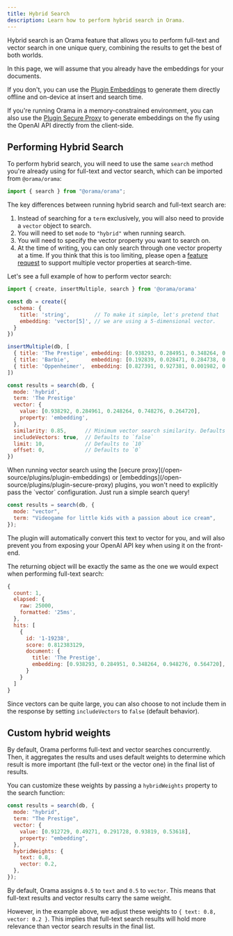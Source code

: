 ```yaml
---
title: Hybrid Search
description: Learn how to perform hybrid search in Orama.
---
```




Hybrid search is an Orama feature that allows you to perform full-text and vector search in one unique query, combining the results to get the best of both worlds.

<Aside type="note" title="Generating Embeddings">
In this page, we will assume that you already have the embeddings for your documents.

If you don't, you can use the [Plugin Embeddings](/open-source/plugins/plugin-embeddings) to generate them directly offline and on-device at insert and search time.

If you're running Orama in a memory-constrained environment, you can also use the [Plugin Secure Proxy](/open-source/plugins/plugin-secure-proxy) to generate embeddings on the fly using the OpenAI API directly from the client-side.
</Aside>

## Performing Hybrid Search

To perform hybrid search, you will need to use the same `search` method you're already using for full-text and vector search, which can be imported from `@orama/orama`:

```js copy
import { search } from "@orama/orama";
```

The key differences between running hybrid search and full-text search are:

1. Instead of searching for a `term` exclusively, you will also need to provide a `vector` object to search.
2. You will need to set `mode` to `"hybrid"` when running search.
3. You will need to specify the vector property you want to search on.
4. At the time of writing, you can only search through one vector property at a time. If you think that this is too limiting, please open a [feature request](https://github.com/askorama/orama/issues/new?assignees=&labels=&projects=&template=feature_request.md&title=) to support multiple vector properties at search-time.

Let's see a full example of how to perform vector search:

```js copy
import { create, insertMultiple, search } from '@orama/orama'

const db = create({
  schema: {
    title: 'string',        // To make it simple, let's pretend that
    embedding: 'vector[5]', // we are using a 5-dimensional vector.
  }
})

insertMultiple(db, [
  { title: 'The Prestige', embedding: [0.938293, 0.284951, 0.348264, 0.948276, 0.564720] },
  { title: 'Barbie',       embedding: [0.192839, 0.028471, 0.284738, 0.937463, 0.092827] },
  { title: 'Oppenheimer',  embedding: [0.827391, 0.927381, 0.001982, 0.983821, 0.294841] },
])

const results = search(db, {
  mode: 'hybrid',
  term: 'The Prestige'
  vector: {
    value: [0.938292, 0.284961, 0.248264, 0.748276, 0.264720],
    property: 'embedding',
  },
  similarity: 0.85,      // Minimum vector search similarity. Defaults to `0.8`
  includeVectors: true,  // Defaults to `false`
  limit: 10,             // Defaults to `10`
  offset: 0,             // Defaults to `0`
})
```

<Aside type="tip" title="Simplify it!">
When running vector search using the [secure proxy](/open-source/plugins/plugin-embeddings) or [embeddings](/open-source/plugins/plugin-secure-proxy) plugins, you won't need to explicitly pass the `vector` configuration. Just run a simple search query!

```js
const results = search(db, {
  mode: "vector",
  term: "Videogame for little kids with a passion about ice cream",
});
```

The plugin will automatically convert this text to vector for you, and will also prevent you from exposing your OpenAI API key when using it on the front-end.
</Aside>

The returning object will be exactly the same as the one we would expect when performing full-text search:

```js
{
  count: 1,
  elapsed: {
    raw: 25000,
    formatted: '25ms',
  },
  hits: [
    {
      id: '1-19238',
      score: 0.812383129,
      document: {
        title: 'The Prestige',
        embedding: [0.938293, 0.284951, 0.348264, 0.948276, 0.564720],
      }
    }
  ]
}
```

Since vectors can be quite large, you can also choose to not include them in the response by setting `includeVectors` to `false` (default behavior).

## Custom hybrid weights

By default, Orama performs full-text and vector searches concurrently. Then, it aggregates the results and uses default weights to determine which result is more important (the full-text or the vector one) in the final list of results.

You can customize these weights by passing a `hybridWeights` property to the search function:

```js
const results = search(db, {
  mode: "hybrid",
  term: "The Prestige",
  vector: {
    value: [0.912729, 0.49271, 0.291728, 0.93819, 0.53618],
    property: "embedding",
  },
  hybridWeights: {
    text: 0.8,
    vector: 0.2,
  },
});
```

By default, Orama assigns `0.5` to `text` and `0.5` to `vector`. This means that full-text results and vector results carry the same weight.

However, in the example above, we adjust these weights to `{ text: 0.8, vector: 0.2 }`. This implies that full-text search results will hold more relevance than vector search results in the final list.
